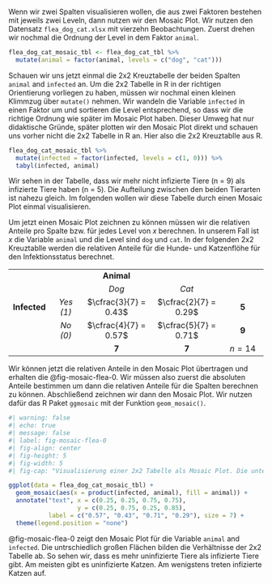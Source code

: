 Wenn wir zwei Spalten visualisieren wollen, die aus zwei Faktoren bestehen mit jeweils zwei Leveln, dann nutzen wir den Mosaic Plot. Wir nutzen den Datensatz `flea_dog_cat.xlsx` mit vierzehn Beobachtungen. Zuerst drehen wir nochmal die Ordnung der Level in dem Faktor `animal`.

```r
flea_dog_cat_mosaic_tbl <- flea_dog_cat_tbl %>%
  mutate(animal = factor(animal, levels = c("dog", "cat"))) 
```

Schauen wir uns jetzt einmal die 2x2 Kreuztabelle der beiden Spalten `animal` and `infected` an. Um die 2x2 Tabelle in R in der richtigen Orientierung vorliegen zu haben, müssen wir nochmal einen kleinen Klimmzug über `mutate()` nehmen. Wir wandeln die Variable `infected` in einen Faktor um und sortieren die Level entsprechend, so dass wir die richtige Ordnung wie später im Mosaic Plot haben. Dieser Umweg hat nur didaktische Gründe, später plotten wir den Mosaic Plot direkt und schauen uns vorher nicht die 2x2 Tabelle in R an. Hier also die 2x2 Kreuztablle aus R.

```r
flea_dog_cat_mosaic_tbl %>% 
  mutate(infected = factor(infected, levels = c(1, 0))) %>% 
  tabyl(infected, animal) 
```

Wir sehen in der Tabelle, dass wir mehr nicht infizierte Tiere (n = 9) als infizierte Tiere haben (n = 5). Die Aufteilung zwischen den beiden Tierarten ist nahezu gleich. Im folgenden wollen wir diese Tabelle durch einen Mosaic Plot einmal visualisieren.

Um jetzt einen Mosaic Plot zeichnen zu können müssen wir die relativen Anteile pro Spalte bzw. für jedes Level von $x$ berechnen. In unserem Fall ist $x$ die Variable `animal` und die Level sind `dog` und `cat`. In der folgenden 2x2 Kreuztablle werden die relativen Anteile für die Hunde- und Katzenflöhe für den Infektionsstatus berechnet.

|              |           |                       |                       |              |
|:------------:|:---------:|:---------------------:|:---------------------:|:------------:|
|              |           |      **Animal**       |                       |              |
|              |           |         *Dog*         |         *Cat*         |              |
| **Infected** | *Yes (1)* | $\cfrac{3}{7} = 0.43$ | $\cfrac{2}{7} = 0.29$ | $\mathbf{5}$ |
|              | *No (0)*  | $\cfrac{4}{7} = 0.57$ | $\cfrac{5}{7} = 0.71$ | $\mathbf{9}$ |
|              |           |     $\mathbf{7}$      |     $\mathbf{7}$      |   $n = 14$   |

Wir können jetzt die relativen Anteile in den Mosaic Plot übertragen und erhalten die @fig-mosaic-flea-0. Wir müssen also zuerst die absoluten Anteile bestimmen um dann die relativen Anteile für die Spalten berechnen zu können. Abschließend zeichnen wir dann den Mosaic Plot. Wir nutzen dafür das R Paket `ggmosaic` mit der Funktion `geom_mosaic()`.

```r
#| warning: false
#| echo: true
#| message: false
#| label: fig-mosaic-flea-0
#| fig-align: center
#| fig-height: 5
#| fig-width: 5
#| fig-cap: "Visualisierung einer 2x2 Tabelle als Mosaic Plot. Die unterschiedlich großen Flächen geben die Verhältnisse per Spalte wieder."

ggplot(data = flea_dog_cat_mosaic_tbl) +
  geom_mosaic(aes(x = product(infected, animal), fill = animal)) +
  annotate("text", x = c(0.25, 0.25, 0.75, 0.75), 
                   y = c(0.25, 0.75, 0.25, 0.85), 
           label = c("0.57", "0.43", "0.71", "0.29"), size = 7) +
  theme(legend.position = "none")

```

@fig-mosaic-flea-0 zeigt den Mosaic Plot für die Variable `animal` and `infected`. Die untrschiedlich großen Flächen bilden die Verhältnisse der 2x2 Tabelle ab. So sehen wir, dass es mehr uninfizierte Tiere als infizierte Tiere gibt. Am meisten gibt es uninfizierte Katzen. Am wenigstens treten infizierte Katzen auf.
